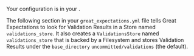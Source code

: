 
Your <TechnicalTag tag="validation_result_store" text="Validation Results Store" /> configuration is in your <TechnicalTag tag="data_context" text="Data Context" />.

The following section in your <TechnicalTag relative="../../../" tag="data_context" text="Data Context" /> ``great_expectations.yml`` file tells Great Expectations to look for Validation Results in a Store named ``validations_store``. It also creates a ``ValidationsStore`` named ``validations_store`` that is backed by a Filesystem and stores Validation Results under the ``base_directory`` ``uncommitted/validations`` (the default).

```python name="version-0.17.23 docs/docusaurus/versioned_docs/version-0.17.23/snippets/aws_cloud_storage_pandas.py existing_validations_store"
```


